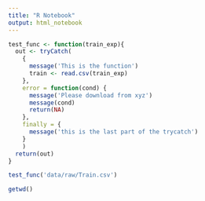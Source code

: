 ```yaml
---
title: "R Notebook"
output: html_notebook
---
```


```r
test_func <- function(train_exp){
  out <- tryCatch(
    {
      message('This is the function')
      train <- read.csv(train_exp)
    },
    error = function(cond) {
      message('Please download from xyz')
      message(cond)
      return(NA)
    },
    finally = {
      message('this is the last part of the trycatch')
    }
    )
  return(out)
}
```

```r
test_func('data/raw/Train.csv')
```

```r
getwd()
```

